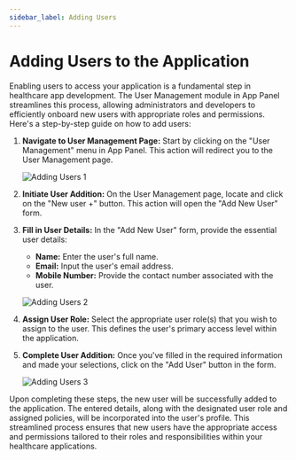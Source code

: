 ```yaml
---
sidebar_label: Adding Users
---
```


# Adding Users to the Application

Enabling users to access your application is a fundamental step in healthcare app development. The User Management module in App Panel streamlines this process, allowing administrators and developers to efficiently onboard new users with appropriate roles and permissions. Here's a step-by-step guide on how to add users:

1. **Navigate to User Management Page:**
   Start by clicking on the "User Management" menu in App Panel. This action will redirect you to the User Management page.

   ![Adding Users 1](/img/user-management/adding-users1.png)

2. **Initiate User Addition:**
   On the User Management page, locate and click on the "New user +" button. This action will open the "Add New User" form.

3. **Fill in User Details:**
   In the "Add New User" form, provide the essential user details:
   - **Name:** Enter the user's full name.
   - **Email:** Input the user's email address.
   - **Mobile Number:** Provide the contact number associated with the user.

   ![Adding Users 2](/img/user-management/adding-users2.png)

4. **Assign User Role:**
   Select the appropriate user role(s) that you wish to assign to the user. This defines the user's primary access level within the application.

[comment]: <5. **Assign Policies (Optional):**>
[comment]: <If necessary, you can select additional policies to assign to this user. These policies will supplement the permissions inherited from the user role(s).>

5. **Complete User Addition:**
   Once you've filled in the required information and made your selections, click on the "Add User" button in the form.

   ![Adding Users 3](/img/user-management/adding-users3.png)

Upon completing these steps, the new user will be successfully added to the application. The entered details, along with the designated user role and assigned policies, will be incorporated into the user's profile. This streamlined process ensures that new users have the appropriate access and permissions tailored to their roles and responsibilities within your healthcare applications.
